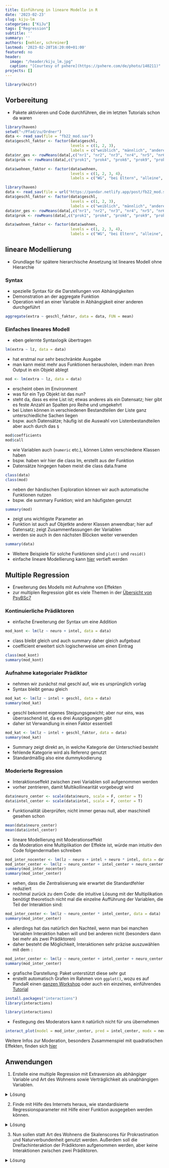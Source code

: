 ```yaml
---
title: Einführung in lineare Modelle in R
date: '2023-02-23'
slug: kiju-lm
categories: ["KiJu"]
tags: ["Regression"]
subtitle: ''
summary: ''
authors: [nehler, schreiner]
lastmod: '2023-02-28T16:20:00+01:00'
featured: no
header:
  image: "/header/kiju_lm.jpg"
  caption: "[Courtesy of pxhere](https://pxhere.com/de/photo/140211)"
projects: []
---
```


```r
library(knitr)
```


## Vorbereitung

- Pakete aktivieren und Code durchführen, die im letzten Tutorials schon da waren

```r
library(haven)
setwd("~/Pfad/zu/Ordner")
data <- read_sav(file = "fb22_mod.sav")
data$geschl_faktor <- factor(data$geschl,                                   # Ausgangsvariable
                             levels = c(1, 2, 3),                           # Faktorstufen
                             labels = c("weiblich", "männlich", "anderes")) # Label für Faktorstufen
data$nr_ges <- rowMeans(data[,c("nr1", "nr2", "nr3", "nr4", "nr5", "nr6")])
data$prok <- rowMeans(data[,c("prok1", "prok4", "prok6", "prok9", "prok10")])

data$wohnen_faktor <- factor(data$wohnen,                                   
                             levels = c(1, 2, 3, 4),                                
                             labels = c("WG", "bei Eltern", "alleine", "sonstiges")) 
```

```r
library(haven)
data <- read_sav(file = url("https://pandar.netlify.app/post/fb22_mod.sav"))
data$geschl_faktor <- factor(data$geschl,                                   # Ausgangsvariable
                             levels = c(1, 2, 3),                           # Faktorstufen
                             labels = c("weiblich", "männlich", "anderes")) # Label für Faktorstufen
data$nr_ges <- rowMeans(data[,c("nr1", "nr2", "nr3", "nr4", "nr5", "nr6")])
data$prok <- rowMeans(data[,c("prok1", "prok4", "prok6", "prok9", "prok10")])

data$wohnen_faktor <- factor(data$wohnen,                                   
                             levels = c(1, 2, 3, 4),                                
                             labels = c("WG", "bei Eltern", "alleine", "sonstiges")) 
```

## lineare Modellierung

- Grundlage für spätere hierarchische Ansetzung ist lineares Modell ohne Hierarchie

### Syntax

- spezielle Syntax für die Darstellungen von Abhängigkeiten
- Demonstration an der aggregate Funktion
- Operation wird an einer Variable in Abhängigkeit einer anderen durchgeführt

```r
aggregate(extra ~ geschl_faktor, data = data, FUN = mean)
```

### Einfaches lineares Modell

- eben gelernte Syntaxlogik übertragen

```r
lm(extra ~ lz, data = data)
```

- hat erstmal nur sehr beschränkte Ausgabe
- man kann meist mehr aus Funktionen herausholen, indem man ihren Output in ein Objekt ablegt

```r
mod <- lm(extra ~ lz, data = data)
```

- erscheint oben im Environment
- was für ein Typ Objekt ist das nun?
- steht da, dass es eine List ist; etwas anderes als ein Datensatz; hier gibt es feste Anzahl an Spalten pro Reihe und umgekehrt
- bei Listen können in verschiedenen Bestandteilen der Liste ganz unterschiedliche Sachen liegen
- bspw. auch Datensätze; häufig ist die Auswahl von Listenbestandteilen aber auch durch das `$`

```r
mod$coefficients
mod$call
```

- wie Variablen auch (`numeric` etc.), können Listen verschiedene Klassen haben
- bspw. haben wir hier die class lm, erstellt aus der Funktion
- Datensätze hingegen haben meist die class data.frame

```r
class(data)
class(mod)
```

- neben der händischen Exploration können wir auch automatische Funktionen nutzen
- bspw. die summary Funktion; wird am häufigsten genutzt

```r
summary(mod)
```

- zeigt uns wichtigste Parameter an
- Funktion ist auch auf Objetkte anderer Klassen anwendbar; hier auf Datensatz; zeigt Zusammenfassungen der Variablen
- werden sie auch in den nächsten Blöcken weiter verwenden

```r
summary(data)
```
- Weitere Beispiele für solche Funktionen sind `plot()` und `resid()`
- einfache lineare Modellierung kann [hier](/post/regression/) vertieft werden

## Multiple Regression

- Erweiterung des Modells mit Aufnahme von Effekten
- zur multiplen Regression gibt es viele Themen in der [Übersicht von PsyBSc7](/lehre/#bsc7)

### Kontinuierliche Prädiktoren

- einfache Erweiterung der Syntax um eine Addition

```r
mod_kont <- lm(lz ~ neuro + intel, data = data)
```

- class bleibt gleich und auch summary daher gleich aufgebaut
- coefficient erweitert sich logischerweise um einen Eintrag

```r
class(mod_kont)
summary(mod_kont)
```


### Aufnahme kategorialer Prädiktor

- nehmen wir zunächst mal geschl auf, wie es ursprünglich vorlag
- Syntax bleibt genau gleich

```r
mod_kat <- lm(lz ~ intel + geschl, data = data)
summary(mod_kat)
```

- geschl bekommt eigenes Steigungsgewicht; aber nur eins, was überraschend ist, da es drei Ausprägungen gibt
- daher ist Verwandlung in einen Faktor essentiell
  
```r
mod_kat <- lm(lz ~ intel + geschl_faktor, data = data)
summary(mod_kat)
```

- Summary zeigt direkt an, in welche Kategorie der Unterschied besteht
- fehlende Kategorie wird als Referenz genutzt
- Standardmäßig also eine dummykodierung

### Moderierte Regression

- Interaktionseffekt zwischen zwei Variablen soll aufgenommen werden
- vorher zentrieren, damit Multikollinearität vorgebeugt wird

```r
data$neuro_center <- scale(data$neuro, scale = F, center = T)
data$intel_center <- scale(data$intel, scale = F, center = T)
```

- Funktionalität überprüfen; nicht immer genau null, aber maschinell gesehen schon

```r
mean(data$neuro_center)
mean(data$intel_center)
```

- lineare Modellierung mit Moderationseffekt
- da Moderation eine Multiplikation der Effekte ist, würde man intuitiv den Code folgendermaßen schreiben

```r
mod_inter_nocenter <- lm(lz ~ neuro + intel + neuro * intel, data = data)
mod_inter_center <- lm(lz ~ neuro_center + intel_center + neuro_center * intel_center, data = data)
summary(mod_inter_nocenter)
summary(mod_inter_center)
```
- sehen, dass die Zentralisierung wie erwartet die Standardfehler reduziert
- nochmal zurück zu dem Code: die intuitive Lösung mit der Multiplikation benötigt theoretisch nicht mal die einzelne Aufführung der Variablen, die Teil der Interaktion sind:

```r
mod_inter_center <- lm(lz ~ neuro_center * intel_center, data = data)
summary(mod_inter_center)
```
- allerdings hat das natürlich den Nachteil, wenn man bei manchen Variablen Interaktion haben will und bei anderen nicht (besonders dann bei mehr als zwei Prädiktoren)
- daher besteht die Möglichkeit, Interaktionen sehr präzise auszuwählen mit dem `:`

```r
mod_inter_center <- lm(lz ~ neuro_center + intel_center + neuro_center:intel_center, data = data)
summary(mod_inter_center)
```

- grafische Darstellung: Paket unterstützt diese sehr gut
- erstellt automatisch Grafen im Rahmen von `ggplot()`, wozu es auf PandaR einen [ganzen Workshop](https://pandar.netlify.app/extras/#ggplotting) oder auch ein einzelnes, einführendes [Tutorial](https://pandar.netlify.app/post/grafiken-mit-ggplot2/)

```r
install.packages("interactions")
library(interactions)
```

```r
library(interactions)
```

- Festlegung des Moderators kann `R` natürlich nicht für uns übernehmen

```r
interact_plot(model = mod_inter_center, pred = intel_center, modx = neuro_center)
```

Weitere Infos zur Moderation, besonders Zusammenspiel mit quadratischen Effekten, finden sich [hier](https://pandar.netlify.app/post/ancova-und-moderierte-regression/)

## Anwendungen

1. Erstelle eine multiple Regression mit Extraversion als abhängiger Variable und Art des Wohnens sowie Verträglichkeit als unabhängigen Variablen.

<details><summary>Lösung</summary>

```r
mod_extra <- lm(extra ~ wohnen_faktor + vertr, data = data)
summary(mod_extra)
```

</details>

2. Finde mit Hilfe des Internets heraus, wie standardisierte Regressionsparameter mit Hilfe einer Funktion ausgegeben werden können.

<details><summary>Lösung</summary>

```r
library(lm.beta)
lm.beta(mod_extra)
summary(lm.beta(mod_extra))
```

- geschachtelte Funktion ist teilweise schwieriger zu lesen
- gibt als Lösung die Pipe, die ein Objekt in eine weitere Funktion weitergibt

```r
mod_extra |> lm.beta() |> summary()
```

</details>

3. Nun sollen statt Art des Wohnens die Skalenscores für Prokrastination und Naturverbundenheit genutzt werden. Außerdem soll die Dreifachinteraktion der Prädiktoren aufgenommen werden, aber keine Interaktionen zwischen zwei Prädiktoren.

<details><summary>Lösung</summary>

```r
data$nr_ges_center <- scale(data$nr_ges, scale = F, center = T) 
data$prok_center <- scale(data$prok, scale = F, center = T)
data$vertr_center <- scale(data$vertr, scale = F, center = T)
```


```r
mod_falsch <- lm(extra ~ nr_ges_center * prok_center * vertr_center, data = data)
summary(mod_falsch)
```

```r
mod_korrekt <- lm(extra ~ nr_ges_center + prok_center + vertr_center + nr_ges_center:prok_center:vertr_center, data = data)
summary(mod_korrekt)
```
</details>

